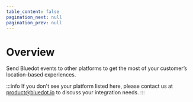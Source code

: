 ```yaml
---
table_content: false
pagination_next: null
pagination_prev: null
---
```



Overview
============

Send Bluedot events to other platforms to get the most of your customer’s location-based experiences.

<div className="card-stack">

<Card 
    icon="img/icons/adobe-experience-platform.jpg"
    title="Adobe Experience Platform"
    description="Marketing Automation Platform"
    link="/Integrations/Adobe%20Experience"
/>

<Card 
    icon="img/icons/Airship.jpg"
    title="Airship"
    description="Customer Engagement Platform"
    link="/Integrations/Airship/Overview"
/>

<Card 
    icon="img/icons/AttentiveLogo-e1656046793109.png"
    title="Attentive"
    description="Text Message Marketing Platform"
    link="/Integrations/Attentive/Overview"
/>

<Card 
    icon="img/icons/bbot-logo-doc-site.png"
    title="Bbot"
    description="Online Ordering Platform"
    link="/Integrations/Bbot"
/>

<Card 
    icon="img/icons/Braze.jpg"
    title="Braze"
    description="Customer Engagement Platform"
    link="/Integrations/Braze/Overview"
/>

<Card 
    icon="img/icons/Clevertap.jpg"
    title="Clevertap"
    description="Omnichannel Customer Engagement Platform"
    link="/Integrations/Clevertap/Overview"
/>

<Card 
    icon="img/icons/flipdish_logo.png"
    title="Flipdish"
    description="Online Ordering System"
    link="/Integrations/Flipdish"
/>

<Card 
    icon="img/icons/incentivio-docs-logo.jpg"
    title="Incentivio"
    description="Online Order Platform"
    link="/Integrations/Incentivio"
/>

<Card 
    icon="img/icons/Mobivity.jpg"
    title="Mobivity"
    description="Text Message Marketing Platform"
    link="/Integrations/Mobivity"
/>

<Card 
    icon="img/icons/mParticle.jpg"
    title="mParticle"
    description="Customer Data Infrastructure"
    link="/Integrations/mParticle"
/>

<Card 
    icon="img/icons/olo-logo-e1653006147132.jpg"
    title="Olo"
    description="Online Order Management"
    link="/Integrations/Olo"
/>

<Card 
    icon="img/icons/One-Signal-Logo-e1655949094402.png"
    title="OneSignal"
    description="Customer Engagement Platform"
    link="/Integrations/OneSignal"
/>

<Card 
    icon="img/icons/Oracle.jpg"
    title="Oracle Responsys"
    description="Marketing Automation Platform"
    link="/Integrations/Oracle%20Responsys/Overview"
/>

<Card 
    icon="img/icons/Oracle.jpg"
    title="Oracle Simphony"
    description="Point of Sale System"
    link="/Integrations/Oracle%20Simphony"
/>

<Card 
    icon="img/icons/Raydiant.jpg"
    title="Raydiant"
    description="Personalized digital screens."
    link="/Integrations/Raydiant"
/>

<Card 
    icon="img/icons/safegrahp_logo_docs.png"
    title="SafeGraph"
    description="Geospatial Data"
    link="/Integrations/SafeGraph"
/>

<Card 
    icon="img/icons/Salesforce.jpg"
    title="Salesforce Marketing Cloud"
    description="Marketing Automation Platform"
    link="/Integrations/Salesforce/Overview"
/>  

<Card 
    icon="img/icons/segment-1-e1623221733847.png"
    title="Segment"
    description="Customer Data Infrastructure"
    link="/Integrations/Segment"
/>

<Card 
    icon="img/icons/tealium-logo.jpg"
    title="Tealium"
    description="Customer Data Platform"
    link="/Integrations/Tealium"
/>
</div>

:::info
If you don't see your platform listed here, please contact us at [product@bluedot.io](mailto:product@bluedot.io) to discuss your integration needs.
:::